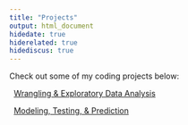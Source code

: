 ```yaml
---
title: "Projects"
output: html_document
hidedate: true
hiderelated: true
hidediscus: true
---
```


Check out some of my coding projects below:


<i class="fa fa-signal"></i> &nbsp; [Wrangling & Exploratory Data Analysis](/project/project1/)

<i class="fa fa-line-chart"></i> &nbsp; [Modeling, Testing, & Prediction](/project/project2/)

<!--
<i class="fa fa-pie-chart"></i> 
<i class="fa fa-tasks"></i> 
-->
